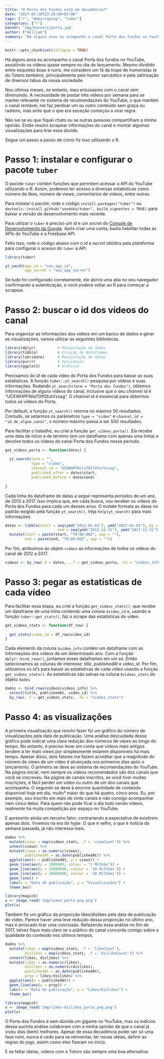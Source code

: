 ```yaml
---
title: "O Porta dos Fundos está em decadência?"
date: "2017-03-20T23:26:00+03:00"
tags: ["r", "Webscraping", "tuber"]
categories: ["r"]
banner: "img/banners/porta.jpg"
author: ["William"]
summary: "Há alguns anos eu acompanho o canal Porta dos Fundos no YouTube, assistindo os vídeos quase sempre no dia de lançamento. Nos últimos meses, no entanto, meu entusiasmo com o canal vem diminuindo. Não sei se eu que fiquei chato ou se outras pessoas compartilham a minha opinião de que o conteúdo do Porta piorou. Então resolvi scrapear informações do canal e montar algumas visualizações para tirar essa dúvida."
---
```


```r
knitr::opts_chunk$set(collapse = TRUE)
```

Há alguns anos eu acompanho o canal Porta dos fundos no YouTube, assistindo os vídeos quase sempre no dia de lançamento. Mesmo dividido entre esquetes boas e ruins, me considero um fã da trupe de humoristas (e do Totoro também), principalmente pelo humor sarcástico e pela satirização de diversos tabus da nossa sociedade.

Nos últimos meses, no entanto, meu entusiasmo com o canal vem diminuindo. A necessidade de postar três vídeos por semana para se manter relevante no sistema de recomendações do YouTube, o que mantém o canal rentável, me faz perdoar um ou outro conteúdo sem graça ou rasteiro, mas sinto que o que era exceção começou a virar regra.

Não sei se eu que fiquei chato ou se outras pessoas compartilham a minha opinião. Então resolvi scrapear informações do canal e montar algumas visualizações para tirar essa dúvida.

Segue um passo a passo de como fiz isso utilizando o R.

# Passo 1: instalar e configurar o pacote `tuber`

O pacote `tuber` contém funções que permitem acessar a API do YouTube utilizando o R. Assim, podemos ter acesso a diversas estatísticas como número de likes, número de views, comentários de vídeos, entre outras.

Para instalar o pacote, rode o código `install.packages("tuber")` ou `devtools::install_github("soodoku/tuber", build_vignettes = TRUE)` para baixar a versão de desenvolvimento mais recente.

Para utilizar o `tuber` é preciso um *id* e um *secret* do [Console de Desenvolvimento da Google](https://developers.google.com/youtube/v3/getting-started). Após criar uma conta, basta habilitar todas as APIs do YouTube e a Freebase API.

Feito isso, rode o código abaixo com o *id* e *secret* obtidos pela plataforma para configurar o acesso do `tuber` à API.


```r
library(tuber)

yt_oauth(app_id = "seu_app_id", 
         app_secret = "seu_app_secret")
```

Se tudo foi configurado corretamente, ele abrirá uma aba no seu navegador confirmando a autenticação, e você poderá voltar ao R para começar a scrapear.

# Passo 2: buscar o id dos vídeos do canal

Para organizar as informações dos vídeos em um banco de dados e gerar as visualizações, vamos utilizar as seguintes bibliotecas.

```r
library(dplyr)          # Manipulação de dados
library(tibble)         # Criação de dataframes
library(lubridate)      # Manipulação de datas
library(purrr)          # Funcionais
library(ggplot2)        # Gráficos
```

Precisamos do *id* de cada vídeo do Porta dos Fundos para baixar as suas estatísticas. A função `tuber::yt_search()` pesquisa por vídeos e suas informações. Rodando `yt_search(term = "Porta dos fundos")`, obtemos informações de alguns vídeos do canal, inclusive que o seu *channel id* é "UCEWHPFNilsT0IfQfutVzsag". O *channel id* é essencial para obtermos todos os vídeos do Porta.

Por default, a função `yt_search()` retorna no máximo 50 resultados. Contudo, se setarmos os parâmetros `type = "video"` e `channal_id = "id_de_algum_canal"`, o número máximo passa a ser 500 resultados.

Para facilitar o trabalho, eu criei a função `get_videos_porta()`. Ela recebe uma data de início e de término (em um dataframe com apenas uma linha) e devolve todos os vídeos do canal Porta dos Fundos nesse período.


```r
get_videos_porta <- function(dates) {
  
  yt_search(term = "", 
            type = "video",
            channel_id = "UCEWHPFNilsT0IfQfutVzsag",
            published_after = dates$start,
            published_before = dates$end)
  
}

```

Cada linha do dataframe de datas a seguir representa períodos de um ano, de 2012 a 2017. Isso implica que, em cada busca, vou receber os vídeos do Porta dos Fundos para cada um desses anos. O mutate formata as datas no padrão exigido pela função `yt_search()`. Veja `help(yt_search)` para mais informações.

```r
dates <- tibble(start = seq(ymd("2012-01-01"), ymd("2017-01-01"), by = "years"),
                        end = seq(ymd("2012-12-31"), ymd("2017-12-31"), by = "years")) %>% 
  mutate(start = paste(start, "T0:00:00Z", sep = ""),
         end = paste(end, "T0:00:00Z", sep = ""))

```

Por fim, atribuímos ao objeto `videos` as informações de todos os videos do canal de 2012 a 2017.

```r

videos <- by_row(.d = dates, ..f = get_videos_porta, .to = "videos_info")

```


# Passo 3: pegar as estatísticas de cada vídeo

Para facilitar essa etapa, eu criei a função `get_videos_stats()`, que recebe um dataframe de uma linha contendo uma coluna `$video_id` e, usando a função `tuber::get_stats()`, faz o scrape das estatísticas do vídeo.

```r
get_videos_stats <- function(df_row) {
  
  get_stats(video_id = df_row$video_id)
}
```

Cada elemento da coluna `$video_info` contém um dataframe com as informações dos vídeos de um determinado ano. Com a função `dplyr::bind_rows()`, juntamos esses dataframes em um só. Então selecionamos as colunas de interesse: *title*, *publishedAt* e *video_id*. Por fim, utilizamos os *id's* para baixar as estatísticas de cada vídeo usando a função `get_videos_stats()`. As estatísticas são salvas na coluna `$videos_stats` do objeto `dados`.

```r
dados <- bind_rows(videos$videos_info) %>% 
  select(title, publishedAt, video_id) %>%
  by_row(..f = get_videos_stats, .to = "videos_stats")
```

# Passo 4: as visualizações

A primeira visualização que resolvi fazer foi um gráfico do número de visualizações pela data de publicação. Uma análise descuidada desse gráfico pode indicar uma clara redução dos números de views ao longo do tempo. No entanto, é preciso levar em conta que vídeos mais antigos tendem a ter mais views por simplesmente estarem disponíveis há mais tempo. Apesar disso, dois fatores me fazem acreditar que a magnitude do número de views de um vídeo é alcançada nos primeiros dias após o lançamento. O primeiro se deve ao sistema de recomendações do YouTube. Na página inicial, nem sempre os vídeos recomendados são dos canais que você se inscreveu. Na página de canais inscritos, se você tiver muitas inscrições, é fácil perder um vídeo ou outro de um dos canais que acompanha. O segundo se deve à enorme quantidade de conteúdo disponível hoje em dia, muito² maior do que há quatro, cinco anos. Eu, por exemplo, sou inscrito em mais de vinte canais e não consigo acompanhar nem cinco deles. Para quem não pode ficar o dia todo vendo vídeos, realmente há muita competição por espaço no YouTube.

E apresento ainda um terceiro fator, contrariando a expectativa de existirem apenas dois. Vivemos na era do *hype*. O que é velho, o que é notícia da semana passada, já não interessa mais.

```r
dados %>% 
  mutate(views = map(videos_stats, .f = 'viewCount')) %>% 
  unnest(views) %>% 
  mutate(views = as.numeric(views),
         publishedAt = as_date(publishedAt)) %>% 
  ggplot(aes(x = publishedAt, y = views)) +
  geom_line(aes(y = 1000000, colour = "1 Milhão")) +
  geom_line(aes(y = 10000000, colour = '10 Milhões')) +
  geom_line(aes(y = 20000000, colour = '20 Milhões')) +
  geom_line() +
  labs(x = "Data de publicação", y = "Visualizações") +
  theme_bw()
```

```r
library(magick)
x <- image_read('img/views_porta_png.png')
plot(x)
```

Também fiz um gráfico da proporção likes/dislikes pela data de publicação do vídeo. Parece haver uma leve redução dessa proporção no último ano, mas é arriscado tirar uma conclusão. Refazendo essa análise no fim de 2017, talvez fique mais claro se o público do canal concorda comigo sobre a qualidade do conteúdo nos últimos tempos.



```r
dados %>% 
  mutate(likes = map(videos_stats, .f = 'likeCount'),
         dislikes = map(videos_stats, .f = 'dislikeCount')) %>% 
  unnest(likes, dislikes) %>% 
  mutate(likes = as.numeric(likes),
         dislikes = as.numeric(dislikes),
         publishedAt = as_date(publishedAt),
         prop = likes/dislikes) %>% 
  ggplot(aes(x = publishedAt)) +
  geom_line(aes(y = prop)) +
  labs(x = "Data de publicação", y = "Likes/Dislikes") +
  theme_bw()
```

```r
library(magick)
x <- image_read('img/likes-dislikes_porta_png.png')
plot(x)
```


O Porta dos Fundos é sem dúvida um gigante no YouTube, mas os indícios dessa sucinta análise colaboram com a minha opinião de que o canal já viveu dias (bem) melhores. Apesar de essa decadência poder ser só uma fase ruim, nunca é cedo para se reinventar, ter novas ideias, definir as regras do jogo, assim como eles fizeram no início.

E se faltar ideias, vídeos com o Totoro são sempre uma boa alternativa.

